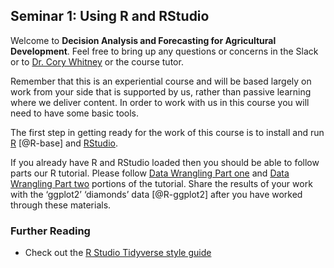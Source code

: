 ## Seminar 1: Using R and RStudio {#r_rstudio} 
<!-- [Using R and RStudio](#r_rstudio) -->

Welcome to **Decision Analysis and Forecasting for Agricultural Development**. Feel free to bring up any questions or concerns in the Slack or to [Dr. Cory Whitney](mailto:cory.whitney@uni-bonn.de?subject=[Seminar_4]%20Decision%20Analysis%20Lecture) or the course tutor.

Remember that this is an experiential course and will be based largely on work from your side that is supported by us, rather than passive learning where we deliver content. In order to work with us in this course you will need to have some basic tools.

The first step in getting ready for the work of this course is to install and run [R](https://www.r-project.org/) [@R-base] and [RStudio](https://rstudio.com/). 

If you already have R and RStudio loaded then you should be able to follow parts our R tutorial. Please follow [Data Wrangling Part one](https://agtools.app/learning_r/#section-data-wrangling-part-1) and [Data Wrangling Part two](https://agtools.app/learning_r/#section-data-wrangling-part-2) portions of the tutorial. Share the results of your work with the 'ggplot2' 'diamonds' data [@R-ggplot2] after you have worked through these materials.

<!-- remake and embed R course materials -->
<!-- world cafe in zoom? a kind of 'speed dating' app... get people to converse-->

### Further Reading 

- Check out the [R Studio Tidyverse style guide](https://style.tidyverse.org/index.html)